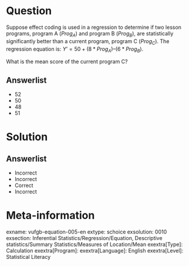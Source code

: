Question
========

Suppose effect coding is used in a regression to determine if two lesson programs, program A ($Prog_{A}$) and program B ($Prog_{B}$), are statistically significantly better than a current program, program C ($Prog_{C}$). The regression equation is: $Y’ = 50+(8*Prog_{A})–(6*Prog_{B})$.

What is the mean score of the current program C? 

Answerlist
----------
* 52
* 50
* 48
* 51

Solution
========

Answerlist
----------
* Incorrect
* Incorrect
* Correct
* Incorrect

Meta-information
================
exname: vufgb-equation-005-en
extype: schoice
exsolution: 0010
exsection: Inferential Statistics/Regression/Equation, Descriptive statistics/Summary Statistics/Measures of Location/Mean
exextra[Type]: Calculation
exextra[Program]: 
exextra[Language]: English
exextra[Level]: Statistical Literacy
